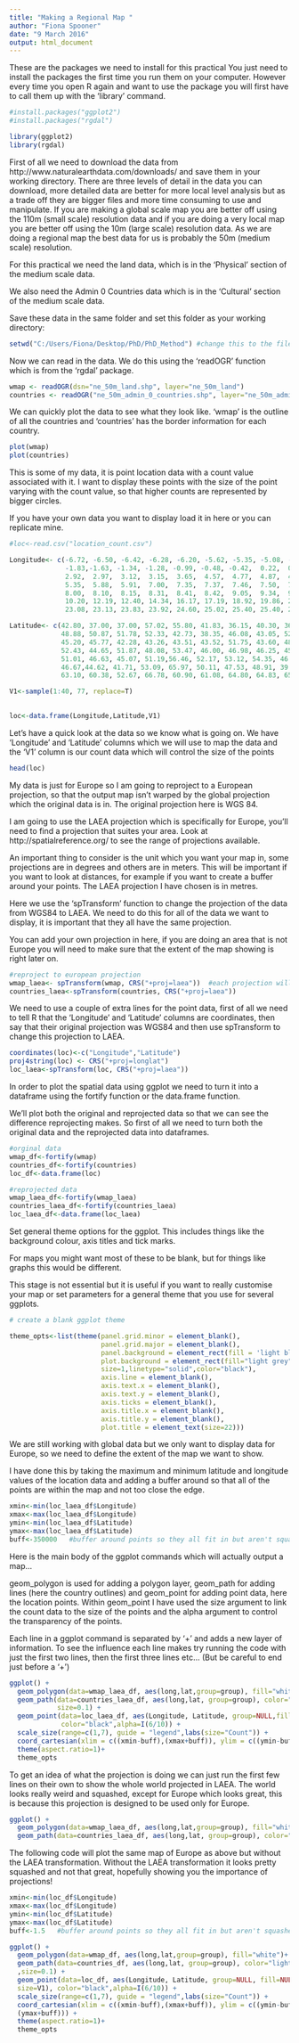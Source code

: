 ```yaml
---
title: "Making a Regional Map "
author: "Fiona Spooner"
date: "9 March 2016"
output: html_document
---
```

These are the packages we need to install for this practical
You just need to install the packages the first time you run them on your computer. However every time you open R again and want to use the package you will first have to call them up with the 'library' command.

```r
#install.packages("ggplot2")
#install.packages("rgdal")
```


```r
library(ggplot2)
library(rgdal)
```

First of all we need to download the data from http://www.naturalearthdata.com/downloads/ and save them in your working directory. There are three levels of detail in the data you can download, more detailed data are better for more local level analysis but as a trade off they are bigger files and more time consuming to use and manipulate. If you are making a global scale map you are better off using the 110m (small scale) resolution data and if you are doing a very local map you are better off using the 10m (large scale) resolution data. As we are doing a regional map the best data for us is probably the 50m (medium scale) resolution.

For this practical we need the land data, which is in the 'Physical' section of the medium scale data.

We also need the Admin 0 Countries data which is in the 'Cultural' section of the medium scale data.

Save these data in the same folder and set this folder as your working directory:

```r
setwd("C:/Users/Fiona/Desktop/PhD/PhD_Method") #change this to the filepath leading to the folder with your saved data

```


Now we can read in the data. We do this using the 'readOGR' function which is from the 'rgdal' package.

```r

wmap <- readOGR(dsn="ne_50m_land.shp", layer="ne_50m_land")
countries <- readOGR("ne_50m_admin_0_countries.shp", layer="ne_50m_admin_0_countries")
```


We can quickly plot the data to see what they look like. 'wmap' is the outline of all the countries and 'countries' has the border information for each country.

```r
plot(wmap)
plot(countries)
```

This is some of my data, it is point location data with a count value associated with it. I want to display these points with the size of the point varying with the count value, so that higher counts are represented by bigger circles. 

If you have your own data you want to display load it in here or you can replicate mine.

```r
#loc<-read.csv("location_count.csv")

Longitude<- c(-6.72, -6.50, -6.42, -6.28, -6.20, -5.62, -5.35, -5.08, -3.87, -2.92, -2.72,
              -1.83,-1.63, -1.34, -1.28, -0.99, -0.48, -0.42,  0.22,  0.67,  0.84,  2.23,
              2.92,  2.97,  3.12,  3.15,  3.65,  4.57,  4.77,  4.87,  4.93,  5.15, 5.15,
              5.35,  5.88,  5.91,  7.00,  7.35,  7.37,  7.46,  7.50,  7.57,  7.89,  7.92,  
              8.00,  8.10,  8.15,  8.31,  8.41,  8.42,  9.05,  9.34,  9.38,  9.48,  9.95, 
              10.20, 12.19, 12.40, 14.34, 16.17, 17.19, 18.92, 19.86, 20.83, 21.07, 21.77, 
              23.08, 23.13, 23.83, 23.92, 24.60, 25.02, 25.40, 25.40, 25.47, 26.38, 28.94)

Latitude<- c(42.80, 37.00, 37.00, 57.02, 55.80, 41.83, 36.15, 40.30, 36.83, 55.17, 50.83,
             48.88, 50.87, 51.78, 52.33, 42.73, 38.35, 46.08, 43.05, 52.45, 40.71, 42.39,
             45.20, 45.77, 42.28, 43.26, 43.51, 43.52, 51.75, 43.60, 48.72, 43.47, 52.15,
             52.43, 44.65, 51.87, 48.08, 53.47, 46.00, 46.98, 46.25, 45.42, 53.77, 46.73,
             51.01, 46.63, 45.07, 51.19,56.46, 52.17, 53.12, 54.35, 46.95, 42.60, 46.42,
             46.67,44.62, 41.71, 53.09, 65.97, 50.11, 47.53, 48.91, 39.08, 63.43, 60.48,
             63.10, 60.38, 52.67, 66.78, 60.90, 61.08, 64.80, 64.83, 65.00, 64.75, 44.66)

V1<-sample(1:40, 77, replace=T)

  
loc<-data.frame(Longitude,Latitude,V1)

```

Let's have a quick look at the data so we know what is going on. We have 'Longitude' and 'Latitude' columns which we will use to map the data and the 'V1' column is our count data which will control the size of the points

```r
head(loc)

```

My data is just for Europe so I am going to reproject to a European projection, so that the output map isn't warped by the global projection which the original data is in. The original projection here is WGS 84. 

I am going to use the LAEA projection which is specifically for Europe, you'll need to find a projection that suites your area. Look at http://spatialreference.org/ to see the range of projections available.

An important thing to consider is the unit which you want your map in, some projections are in degrees and others are in meters. This will be important if you want to look at distances, for example if you want to create a buffer around your points. The LAEA projection I have chosen is in metres.

Here we use the 'spTransform' function to change the projection of the data from WGS84 to LAEA. We need to do this for all of the data we want to display, it is important that they all have the same projection.

You can add your own projection in here, if you are doing an area that is not Europe you will need to make sure that the extent of the map showing is right later on.

```r
#reproject to european projection
wmap_laea<- spTransform(wmap, CRS("+proj=laea"))  #each projection will have it's own code which you can enter in after"+proj=XXXX"
countries_laea<-spTransform(countries, CRS("+proj=laea"))
```

We need to use a couple of extra lines for the point data, first of all we need to tell R that the 'Longitude' and 'Latitude' columns are coordinates, then say that their original projection was WGS84 and then use spTransform to change this projection to LAEA.

```r
coordinates(loc)<-c("Longitude","Latitude")
proj4string(loc) <- CRS("+proj=longlat")
loc_laea<-spTransform(loc, CRS("+proj=laea"))

```

In order to plot the spatial data using ggplot we need to turn it into a dataframe using the fortify function or the data.frame function.

We'll plot both the original and reprojected data so that we can see the difference reprojecting makes. So first of all we need to turn both the original data and the reprojected data into dataframes.

```r
#orginal data
wmap_df<-fortify(wmap)
countries_df<-fortify(countries)
loc_df<-data.frame(loc)

#reprojected data
wmap_laea_df<-fortify(wmap_laea)
countries_laea_df<-fortify(countries_laea)
loc_laea_df<-data.frame(loc_laea)

```

Set general theme options for the ggplot. This includes things like the background colour, axis titles and tick marks.

For maps you might want most of these to be blank, but for things like graphs this would be different.

This stage is not essential but it is useful if you want to really customise your map or set parameters for a general theme that you use for several ggplots.

```r
# create a blank ggplot theme

theme_opts<-list(theme(panel.grid.minor = element_blank(),
                       panel.grid.major = element_blank(),
                       panel.background = element_rect(fill = 'light blue', colour = NA),
                       plot.background = element_rect(fill="light grey",
                       size=1,linetype="solid",color="black"),
                       axis.line = element_blank(),
                       axis.text.x = element_blank(),
                       axis.text.y = element_blank(),
                       axis.ticks = element_blank(),
                       axis.title.x = element_blank(),
                       axis.title.y = element_blank(),
                       plot.title = element_text(size=22)))

```

We are still working with global data but we only want to display data for Europe, so we need to define the extent of the map we want to show. 

I have done this by taking the maximum and minimum latitude and longitude values of the location data and adding a buffer around so that all of the points are within the map and not too close the edge.

```r
xmin<-min(loc_laea_df$Longitude)
xmax<-max(loc_laea_df$Longitude)
ymin<-min(loc_laea_df$Latitude)
ymax<-max(loc_laea_df$Latitude)
buff<-350000   #buffer around points so they all fit in but aren't squashed in, here in metres 

```


Here is the main body of the ggplot commands which will actually output a map...

geom_polygon is used for adding a polygon layer, geom_path for adding lines (here the country outlines) and geom_point for adding point data, here the location points. Within geom_point I have used the size argument to link the count data to the size of the points and the alpha argument to control the transparency of the points.

Each line in a ggplot command is separated by '+' and adds a new layer of information. To see the influence each line makes try running the code with just the first two lines, then the first three lines etc... (But be careful to end just before a '+')

```r
ggplot() + 
  geom_polygon(data=wmap_laea_df, aes(long,lat,group=group), fill="white")+
  geom_path(data=countries_laea_df, aes(long,lat, group=group), color="light grey",
            size=0.1) +
  geom_point(data=loc_laea_df, aes(Longitude, Latitude, group=NULL,fill=NULL,size=V1),
             color="black",alpha=I(6/10)) +
  scale_size(range=c(1,7), guide = "legend",labs(size="Count")) +
  coord_cartesian(xlim = c((xmin-buff),(xmax+buff)), ylim = c((ymin-buff),(ymax+buff))) +
  theme(aspect.ratio=1)+
  theme_opts

```

To get an idea of what the projection is doing we can just run the first few lines on their own to show the whole world projected in LAEA.  The world looks really weird and squashed, except for Europe which looks great, this is because this projection is designed to be used only for Europe. 


```r
ggplot() + 
  geom_polygon(data=wmap_laea_df, aes(long,lat,group=group), fill="white")+
  geom_path(data=countries_laea_df, aes(long,lat, group=group), color="light grey",size=0.1)

```

The following code will plot the same map of Europe as above but without the LAEA transformation. Without the LAEA transformation it looks pretty squashed and not that great, hopefully showing you the importance of projections!

```r
xmin<-min(loc_df$Longitude)
xmax<-max(loc_df$Longitude)
ymin<-min(loc_df$Latitude)
ymax<-max(loc_df$Latitude)
buff<-1.5   #buffer around points so they all fit in but aren't squashed in, here in degrees 

ggplot() + 
  geom_polygon(data=wmap_df, aes(long,lat,group=group), fill="white")+
  geom_path(data=countries_df, aes(long,lat, group=group), color="light grey"
  ,size=0.1) +
  geom_point(data=loc_df, aes(Longitude, Latitude, group=NULL, fill=NULL, 
  size=V1), color="black",alpha=I(6/10)) +
  scale_size(range=c(1,7), guide = "legend",labs(size="Count")) +
  coord_cartesian(xlim = c((xmin-buff),(xmax+buff)), ylim = c((ymin-buff),
  (ymax+buff))) +
  theme(aspect.ratio=1)+
  theme_opts

```




